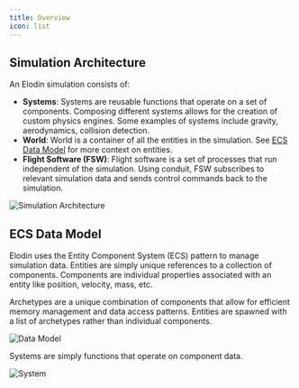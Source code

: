 ```yaml
---
title: Overview
icon: list
---
```


## Simulation Architecture

An Elodin simulation consists of:
- **Systems**: Systems are reusable functions that operate on a set of components. Composing different systems allows for the creation of custom physics engines. Some examples of systems include gravity, aerodynamics, collision detection.
- **World**: World is a container of all the entities in the simulation. See [ECS Data Model](#ecs-data-model) for more context on entities.
- **Flight Software (FSW)**: Flight software is a set of processes that run independent of the simulation. Using conduit, FSW subscribes to relevant simulation data and sends control commands back to the simulation.

![Simulation Architecture](reference/architecture.svg)

## ECS Data Model

Elodin uses the Entity Component System (ECS) pattern to manage simulation data. Entities are simply unique references to a collection of components. Components are individual properties associated with an entity like position, velocity, mass, etc.

Archetypes are a unique combination of components that allow for efficient memory management and data access patterns. Entities are spawned with a list of archetypes rather than individual components.

![Data Model](reference/data_model.svg)

Systems are simply functions that operate on component data.

![System](reference/system.svg)
